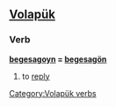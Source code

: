 ==[[Volapük]]==

===Verb===
'''[[begesagoyn]] = [[begesagön]]''' 

# to [[reply]]

[[Category:Volapük verbs]]